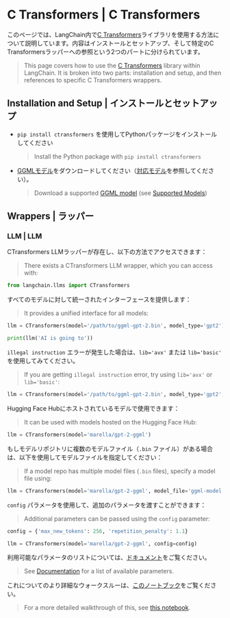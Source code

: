 # C Transformers | C Transformers

このページでは、LangChain内で[C Transformers](https://github.com/marella/ctransformers)ライブラリを使用する方法について説明しています。内容はインストールとセットアップ、そして特定のC Transformersラッパーへの参照という2つのパートに分けられています。

> This page covers how to use the [C Transformers](https://github.com/marella/ctransformers) library within LangChain.
> It is broken into two parts: installation and setup, and then references to specific C Transformers wrappers.

## Installation and Setup | インストールとセットアップ

* `pip install ctransformers` を使用してPythonパッケージをインストールしてください
  > Install the Python package with `pip install ctransformers`
* [GGMLモデル](https://huggingface.co/TheBloke)をダウンロードしてください（[対応モデル](https://github.com/marella/ctransformers#supported-models)を参照してください）。
  > Download a supported [GGML model](https://huggingface.co/TheBloke) (see [Supported Models](https://github.com/marella/ctransformers#supported-models))

## Wrappers | ラッパー

### LLM | LLM

CTransformers LLMラッパーが存在し、以下の方法でアクセスできます：

> There exists a CTransformers LLM wrapper, which you can access with:

```python
from langchain.llms import CTransformers
```

すべてのモデルに対して統一されたインターフェースを提供します：

> It provides a unified interface for all models:

```python
llm = CTransformers(model='/path/to/ggml-gpt-2.bin', model_type='gpt2')

print(llm('AI is going to'))
```

`illegal instruction` エラーが発生した場合は、`lib='avx'` または `lib='basic'` を使用してみてください。

> If you are getting `illegal instruction` error, try using `lib='avx'` or `lib='basic'`:

```py
llm = CTransformers(model='/path/to/ggml-gpt-2.bin', model_type='gpt2', lib='avx')
```

Hugging Face Hubにホストされているモデルで使用できます：

> It can be used with models hosted on the Hugging Face Hub:

```py
llm = CTransformers(model='marella/gpt-2-ggml')
```

もしモデルリポジトリに複数のモデルファイル（`.bin` ファイル）がある場合は、以下を使用してモデルファイルを指定してください：

> If a model repo has multiple model files (`.bin` files), specify a model file using:

```py
llm = CTransformers(model='marella/gpt-2-ggml', model_file='ggml-model.bin')
```

`config` パラメータを使用して、追加のパラメータを渡すことができます：

> Additional parameters can be passed using the `config` parameter:

```py
config = {'max_new_tokens': 256, 'repetition_penalty': 1.1}

llm = CTransformers(model='marella/gpt-2-ggml', config=config)
```

利用可能なパラメータのリストについては、[ドキュメント](https://github.com/marella/ctransformers#config)をご覧ください。

> See [Documentation](https://github.com/marella/ctransformers#config) for a list of available parameters.

これについてのより詳細なウォークスルーは、[このノートブック](/docs/integrations/llms/ctransformers)をご覧ください。

> For a more detailed walkthrough of this, see [this notebook](/docs/integrations/llms/ctransformers).
